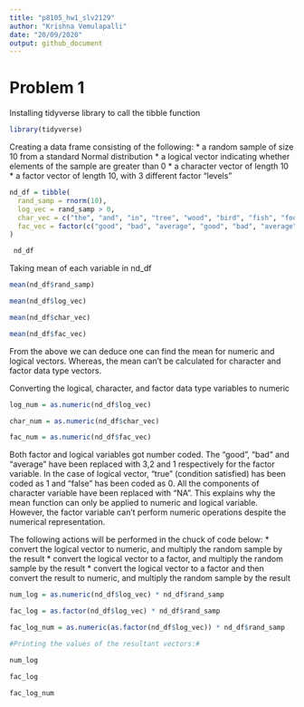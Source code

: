 ```yaml
---
title: "p8105_hw1_slv2129"
author: "Krishna Vemulapalli"
date: "20/09/2020"
output: github_document
---
```


# Problem 1

Installing tidyverse library to call the tibble function

```r
library(tidyverse)
```

Creating a data frame consisting of the following:
  * a random sample of size 10 from a standard Normal distribution
  * a logical vector indicating whether elements of the sample are greater than 0
  * a character vector of length 10
  * a factor vector of length 10, with 3 different factor “levels”

```r
nd_df = tibble(
  rand_samp = rnorm(10),
  log_vec = rand_samp > 0,
  char_vec = c("the", "and", "in", "tree", "wood", "bird", "fish", "food", "rock", "stone"),
  fac_vec = factor(c("good", "bad", "average", "good", "bad", "average", "good", "bad", "average",   "good"))
)

 nd_df
```

Taking mean of each variable in nd_df

```r
mean(nd_df$rand_samp)

mean(nd_df$log_vec)

mean(nd_df$char_vec)

mean(nd_df$fac_vec)
```

From the above we can deduce one can find the mean for numeric and logical vectors. Whereas, the mean can't be calculated for character and factor data type vectors. 

Converting the logical, character, and factor data type variables to numeric

```r
log_num = as.numeric(nd_df$log_vec)

char_num = as.numeric(nd_df$char_vec)

fac_num = as.numeric(nd_df$fac_vec)
```

Both factor and logical variables got number coded. The "good", "bad" and "average" have been replaced with 3,2 and 1 respectively for the factor variable. In the case of logical vector, "true" (condition satisfied) has been coded as 1 and "false" has been coded as 0. All the components of character variable have been replaced with "NA". This explains why the mean function can only be applied to numeric and logical variable. However, the factor variable can't perform numeric operations despite the numerical representation. 

The following actions will be performed in the chuck of code below:
  * convert the logical vector to numeric, and multiply the random sample by the result
  * convert the logical vector to a factor, and multiply the random sample by the result
  * convert the logical vector to a factor and then convert the result to numeric, and multiply the        random sample by the result
  
```r
num_log = as.numeric(nd_df$log_vec) * nd_df$rand_samp

fac_log = as.factor(nd_df$log_vec) * nd_df$rand_samp

fac_log_num = as.numeric(as.factor(nd_df$log_vec)) * nd_df$rand_samp

#Printing the values of the resultant vectors:#

num_log

fac_log

fac_log_num

```

